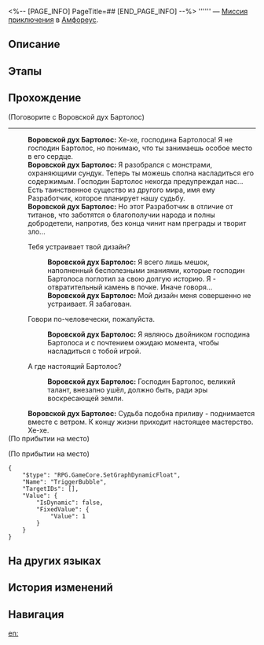 <%-- [PAGE_INFO]
PageTitle=##
[END_PAGE_INFO] --%>
{{Дополнить|Диалоги.}}
{{Миссия Инфобокс
|id              = 4015727
|Название        = 
|Изображение     = Миссия .png
|Тип             = Миссия приключения
|Событие         = 
|Глава           = 
|Условия         = Завершена [[Миссия Освоения]] «[[О звёздное небо, очисти мысли от хаоса]]»
|Персонажи       = Воровской дух Бартолос; Первопроходец
|СтартЛокация    = [[Амфореус]] — [[Зал утраченного солнца Рассветной вершины]]
|Мир             = Амфореус
|Предыдущая      = 
|Следующая       = 
|Награды         = Звёздный нефрит*40; Небесная амброзия*60
}}
'''''' — [[Миссия приключения]] в [[Амфореус]].

==Описание==
{{Описание|<!--официальное описание из Перекрёстка судеб-->}}

==Этапы==


==Прохождение==
{{Дополнить}}

;(Поговорите с Воровской дух Бартолос)
----
:'''Воровской дух Бартолос:''' Хе-хе, {{MC|ж=дорогая подруга|м=дорогой друг}} господина Бартолоса! Я не господин Бартолос, но понимаю, что ты занимаешь особое место в его сердце.
:'''Воровской дух Бартолос:''' Я разобрался с монстрами, охраняющими сундук. Теперь ты можешь сполна насладиться его содержимым. Господин Бартолос некогда предупреждал нас... Есть таинственное существо из другого мира, имя ему Разработчик, которое планирует нашу судьбу.
:'''Воровской дух Бартолос:''' Но этот Разработчик в отличие от титанов, что заботятся о благополучии народа и полны добродетели, напротив, без конца чинит нам преграды и творит зло...
:{{Диалог|Стрелка}} Тебя устраивает твой дизайн?
::'''Воровской дух Бартолос:''' Я всего лишь мешок, наполненный бесполезными знаниями, которые господин Бартолоса поглотил за свою долгую историю. Я - отвратительный камень в почке. Иначе говоря...
::'''Воровской дух Бартолос:''' Мой дизайн меня совершенно не устраивает. Я забагован.
:{{Диалог|Стрелка}} Говори по-человечески, пожалуйста.
::'''Воровской дух Бартолос:''' Я являюсь двойником господина Бартолоса и с почтением ожидаю момента, чтобы насладиться с тобой игрой.
:{{Диалог|Стрелка}} А где настоящий Бартолос?
::'''Воровской дух Бартолос:''' Господин Бартолос, великий талант, внезапно ушёл, должно быть, ради эры воскресающей земли.
:'''Воровской дух Бартолос:''' Судьба подобна приливу - поднимается вместе с ветром. К концу жизни приходит настоящее мастерство. Хе-хе.
;(По прибытии на место)

;(По прибытии на место)
<pre>{
	"$type": "RPG.GameCore.SetGraphDynamicFloat",
	"Name": "TriggerBubble",
	"TargetIDs": [],
	"Value": {
		"IsDynamic": false,
		"FixedValue": {
			"Value": 1
		}
	}
}</pre>
{{Диалог Конец}}

==На других языках==
{{На других языках
|en   = 
|zhs  = 
|zht  = 
|ja   = 
|ko   = 
|es   = 
|fr   = 
|ru   = 
|th   = 
|vi   = 
|de   = 
|id   = 
|pt   = 
}}

==История изменений==
{{История изменений|3.5}}

==Навигация==
{{Миссия приключения Навбокс|Глава }}

[[en:]]
